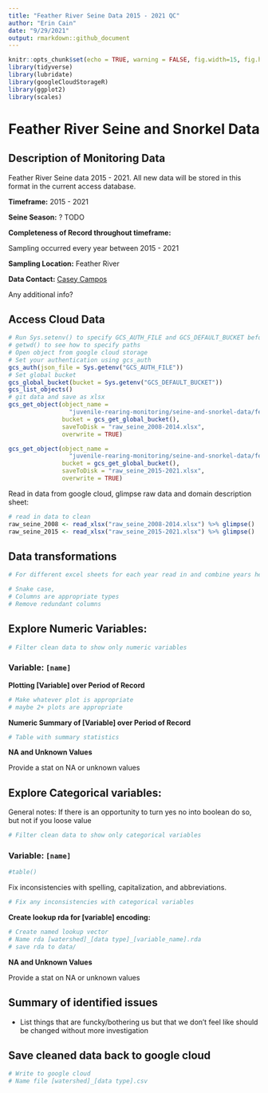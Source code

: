 ```yaml
---
title: "Feather River Seine Data 2015 - 2021 QC"
author: "Erin Cain"
date: "9/29/2021"
output: rmarkdown::github_document
---
```


```r
knitr::opts_chunk$set(echo = TRUE, warning = FALSE, fig.width=15, fig.height=10)
library(tidyverse)
library(lubridate)
library(googleCloudStorageR)
library(ggplot2)
library(scales)
```

# Feather River Seine and Snorkel Data 

## Description of Monitoring Data

Feather River Seine data 2015 - 2021. All new data will be stored in this format in the current access database. 

**Timeframe:** 2015 - 2021

**Seine Season:** ? TODO 

**Completeness of Record throughout timeframe:** 

Sampling occurred every year between 2015 - 2021

**Sampling Location:** Feather River

**Data Contact:** [Casey Campos](mailto:Casey.Campos@water.ca.gov)

Any additional info?

## Access Cloud Data

```r
# Run Sys.setenv() to specify GCS_AUTH_FILE and GCS_DEFAULT_BUCKET before running 
# getwd() to see how to specify paths 
# Open object from google cloud storage
# Set your authentication using gcs_auth
gcs_auth(json_file = Sys.getenv("GCS_AUTH_FILE"))
# Set global bucket 
gcs_global_bucket(bucket = Sys.getenv("GCS_DEFAULT_BUCKET"))
gcs_list_objects()
# git data and save as xlsx
gcs_get_object(object_name = 
                 "juvenile-rearing-monitoring/seine-and-snorkel-data/feather-river/data-raw/all_fields_seine_2008-2014.xlsx",
               bucket = gcs_get_global_bucket(),
               saveToDisk = "raw_seine_2008-2014.xlsx",
               overwrite = TRUE)

gcs_get_object(object_name = 
                 "juvenile-rearing-monitoring/seine-and-snorkel-data/feather-river/data-raw/all_fields_seine_2014-2021.xlsx",
               bucket = gcs_get_global_bucket(),
               saveToDisk = "raw_seine_2015-2021.xlsx",
               overwrite = TRUE)
```

Read in data from google cloud, glimpse raw data and domain description sheet: 
```r
# read in data to clean 
raw_seine_2008 <- read_xlsx("raw_seine_2008-2014.xlsx") %>% glimpse()
raw_seine_2015 <- read_xlsx("raw_seine_2015-2021.xlsx") %>% glimpse()

```

## Data transformations

```r
# For different excel sheets for each year read in and combine years here
```

```r
# Snake case, 
# Columns are appropriate types
# Remove redundant columns
```

## Explore Numeric Variables: {.tabset}

```r
# Filter clean data to show only numeric variables 
```

### Variable: `[name]`

**Plotting [Variable] over Period of Record**

```r
# Make whatever plot is appropriate 
# maybe 2+ plots are appropriate
```

**Numeric Summary of [Variable] over Period of Record**

```r
# Table with summary statistics
```

**NA and Unknown Values**

Provide a stat on NA or unknown values

## Explore Categorical variables: {.tabset}

General notes: If there is an opportunity to turn yes no into boolean do so, but not if you loose value 

```r
# Filter clean data to show only categorical variables
```


### Variable: `[name]`
```r
#table() 
```

Fix inconsistencies with spelling, capitalization, and abbreviations. 

```r
# Fix any inconsistencies with categorical variables
```

**Create lookup rda for [variable] encoding:** 
```r
# Create named lookup vector
# Name rda [watershed]_[data type]_[variable_name].rda
# save rda to data/ 
```

**NA and Unknown Values**

Provide a stat on NA or unknown values

## Summary of identified issues

* List things that are funcky/bothering us but that we don't feel like should be changed without more investigation

## Save cleaned data back to google cloud 

```r
# Write to google cloud 
# Name file [watershed]_[data type].csv
```